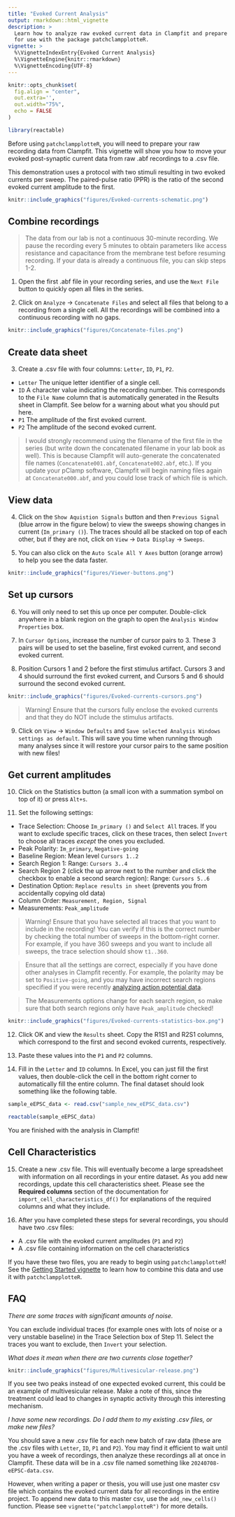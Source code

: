 ```yaml
---
title: "Evoked Current Analysis"
output: rmarkdown::html_vignette
description: >
  Learn how to analyze raw evoked current data in Clampfit and prepare it
  for use with the package patchclampplotteR.
vignette: >
  %\VignetteIndexEntry{Evoked Current Analysis}
  %\VignetteEngine{knitr::rmarkdown}
  %\VignetteEncoding{UTF-8}
---
```


```r
knitr::opts_chunk$set(
  fig.align = "center",
  out.extra='',
  out.width="75%",
  echo = FALSE
)

library(reactable)
```

Before using `patchclampplotteR`, you will need to prepare your raw recording data from Clampfit. This vignette will show you how to move your evoked post-synaptic current data from raw .abf recordings to a .csv file.

This demonstration uses a protocol with two stimuli resulting in two evoked currents per sweep. The paired-pulse ratio (PPR) is the ratio of the second evoked current amplitude to the first.

```r
knitr::include_graphics("figures/Evoked-currents-schematic.png")
```

## Combine recordings

> The data from our lab is not a continuous 30-minute recording. We pause the recording every 5 minutes to obtain parameters like access resistance and capacitance from the membrane test before resuming recording. If your data is already a continuous file, you can skip steps 1-2.

1. Open the first .abf file in your recording series, and use the `Next File` button to quickly open all files in the series.

2. Click on `Analyze` -> `Concatenate Files` and select all files that belong to a recording from a single cell. All the recordings will be combined into a continuous recording with no gaps. 

```r
knitr::include_graphics("figures/Concatenate-files.png")
```

## Create data sheet

3. Create a .csv file with four columns: `Letter`, `ID`, `P1`, `P2`.

* `Letter` The unique letter identifier of a single cell.
* `ID` A character value indicating the recording number. This corresponds to the `File Name` column that is automatically generated in the Results sheet in Clampfit. See below for a warning about what you should put here.
* `P1` The amplitude of the first evoked current.
* `P2` The amplitude of the second evoked current.

> I would strongly recommend using the filename of the first file in the series (but write down the concatenated filename in your lab book as well). This is because Clampfit will auto-generate the concatenated file names (`Concatenate001.abf`, `Concatenate002.abf`, etc.). If you update your pClamp software, Clampfit will begin naming files again at `Concatenate000.abf`, and you could lose track of which file is which.

## View data

4. Click on the `Show Aquistion Signals` button and then `Previous Signal` (blue arrow in the figure below) to view the sweeps showing changes in current (`Im_primary ()`). The traces should all be stacked on top of each other, but if they are not, click on `View` -> `Data Display` -> `Sweeps`.

5. You can also click on the `Auto Scale All Y Axes` button (orange arrow) to help you see the data faster.

```r
knitr::include_graphics("figures/Viewer-buttons.png")
```

## Set up cursors

6. You will only need to set this up once per computer. Double-click anywhere in a blank region on the graph to open the `Analysis Window Properties` box.

7. In `Cursor Options`, increase the number of cursor pairs to 3. These 3 pairs will be used to set the baseline, first evoked current, and second evoked current.

8. Position Cursors 1 and 2 before the first stimulus artifact. Cursors 3 and 4 should surround the first evoked current, and Cursors 5 and 6 should surround the second evoked current.

```r
knitr::include_graphics("figures/Evoked-currents-cursors.png")
```

> Warning! Ensure that the cursors fully enclose the evoked currents and that they do NOT include the stimulus artifacts. 

9. Click on `View` -> `Window Defaults` and `Save selected Analysis Windows settings as default`. This will save you time when running through many analyses since it will restore your cursor pairs to the same position with new files!

## Get current amplitudes

10. Click on the Statistics button (a small icon with a summation symbol on top
of it) or press `Alt+s`.

11. Set the following settings:

* Trace Selection: Choose `Im_primary ()` and `Select All` traces. If you want to exclude specific traces, click on these traces, then select `Invert` to choose all traces *except* the ones you excluded.
* Peak Polarity: `Im_primary`, `Negative-going`
* Baseline Region: Mean level `Cursors 1..2`
* Search Region 1: Range: `Cursors 3..4`
* Search Region 2 (click the up arrow next to the number and click the checkbox to enable a second search region): Range: `Cursors 5..6`
* Destination Option: `Replace results in sheet` (prevents you from accidentally copying old data)
* Column Order: `Measurement, Region, Signal`
* Measurements: `Peak_amplitude`

> Warning! Ensure that you have selected all traces that you want to include in the recording! You can verify if this is the correct number by checking the total number of sweeps in the bottom-right corner. For example, if you have 360 sweeps and you want to include all sweeps, the trace selection should show `t1..360`.

> Ensure that all the settings are correct, especially if you have done other analyses in Clampfit recently. For example, the polarity may be set to `Positive-going`, and you may have incorrect search regions specified if you were recently [analyzing action potential data](https://christelinda-laureijs.github.io/patchclampplotteR/articles/action-potential-analysis.html).

> The Measurements options change for each search region, so make sure that both search regions only have `Peak_amplitude` checked!

```r
knitr::include_graphics("figures/Evoked-currents-statistics-box.png")
```

12. Click OK and view the `Results` sheet. Copy the R1S1 and R2S1 columns, which correspond to the first and second evoked currents, respectively.

13. Paste these values into the `P1` and `P2` columns.

14. Fill in the `Letter` and `ID` columns. In Excel, you can just fill the first values, then double-click the cell in the bottom right corner to automatically fill the entire column. The final dataset should look something like the following table.

```r
sample_eEPSC_data <- read.csv("sample_new_eEPSC_data.csv")

reactable(sample_eEPSC_data)
```

You are finished with the analysis in Clampfit!

## Cell Characteristics

15. Create a new .csv file. This will eventually become a large spreadsheet with information on all recordings in your entire dataset. As you add new recordings, update this cell characteristics sheet. Please see the **Required columns** section of the documentation for `import_cell_characteristics_df()` for explanations of the required columns and what they include.

16. After you have completed these steps for several recordings, you should have two .csv files:

* A .csv file with the evoked current amplitudes (`P1` and `P2`)
* A .csv file containing information on the cell characteristics

If you have these two files, you are ready to begin using `patchclampplotteR`! See the [Getting Started vignette](https://christelinda-laureijs.github.io/patchclampplotteR/articles/patchclampplotteR.html) to learn how to combine this data and use it with `patchclampplotteR`.


## FAQ

*There are some traces with significant amounts of noise.*

You can exclude individual traces (for example ones with lots of noise or a very unstable baseline) in the Trace Selection box of Step 11. Select the traces you want to exclude, then `Invert` your selection.

*What does it mean when there are two currents close together?*

```r
knitr::include_graphics("figures/Multivesicular-release.png")
```

If you see two peaks instead of one expected evoked current, this could be an example of multivesicular release. Make a note of this, since the treatment could lead to changes in synaptic activity through this interesting mechanism.

*I have some new recordings. Do I add them to my existing .csv files, or make new files?*

You should save a new .csv file for each new batch of raw data (these are the .csv files with `Letter`, `ID`, `P1` and `P2`). You may find it efficient to wait until you have a week of recordings, then analyze these recordings all at once in Clampfit. These data will be in a .csv file named something like `20240708-eEPSC-data.csv`.

However, when writing a paper or thesis, you will use just one master csv file which contains the evoked current data for all recordings in the entire project. To append new data to this master csv, use the `add_new_cells()` function. Please see `vignette("patchclampplotteR")` for more details.
